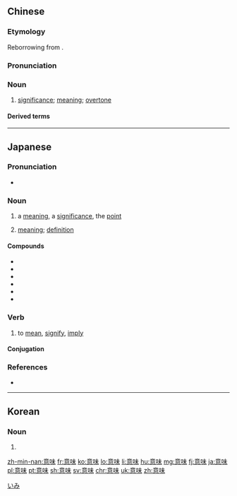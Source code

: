 ==Chinese==
{{zh-forms}}

===Etymology===
Reborrowing from {{etym|ja|zh}} {{ja-r|意味|いみ}}.

===Pronunciation===
{{zh-pron
|m=yìwèi
|c=ji3 mei6
|mn=ì-bī
|cat=n
}}

===Noun===
{{zh-noun}}

# [[significance]]; [[meaning]]; [[overtone]]

====Derived terms====
{{zh-der|意味著/意味着}}

----

==Japanese==
{{ja-kanjitab|い|み|yomi=o}}

===Pronunciation===
* {{ja-pron|いみ|y=o|acc=1|acc_ref=NHK}}

===Noun===
{{ja-noun|いみ}}

# a [[meaning]], a [[significance]], the [[point]]
#: {{ja-usex|'''意味'''が通らない。|'''いみ''' が とおらない。|To not make any sense.}}
#: {{ja-usex|'''意味'''を取る。|'''いみ''' を とる。|To understand.}}
#: {{ja-usex|'''意味'''を捉える。|'''いみ''' を とらえる。|To grasp the '''meaning'''.}}
# [[meaning]]; [[definition]]
#: {{ja-usex|「マスをかく」ってどういう意味ですか？|「^マス を かく」 って どう いう いみ です か？|What does "masu o kaku" '''mean'''?}}
#: {{ja-usex|'''意味'''不明な言葉。|'''いみ''' ふめい な ことば。|A word of unclear '''meaning'''.}}

====Compounds====
{{der-top}}
* {{ja-r|無意味|むいみ}}
* {{ja-r|意味合い|いみあい}}
* {{ja-r|意味深長|いみしんちょう}}
* {{ja-r|意味内容|いみ ないよう}}
* {{ja-r|意味付ける|いみづける}}
* {{ja-r|意味論|いみろん}}
{{der-bottom}}

===Verb===
{{ja-verb-suru|いみ}}

# to [[mean]], [[signify]], [[imply]]

====Conjugation====
{{ja-suru|いみ}}

===References===
* {{R:Shogakukan}}
<references/>

[[Category:Japanese basic words|いみ]]

----

==Korean==
{{ko-hanjatab}}

===Noun===
{{ko-noun|hj|hangeul=의미}}

# {{hanja form of|의미|[[meaning]], [[significance]]}}

[[zh-min-nan:意味]]
[[fr:意味]]
[[ko:意味]]
[[lo:意味]]
[[li:意味]]
[[hu:意味]]
[[mg:意味]]
[[fj:意味]]
[[ja:意味]]
[[pl:意味]]
[[pt:意味]]
[[sh:意味]]
[[sv:意味]]
[[chr:意味]]
[[uk:意味]]
[[zh:意味]]